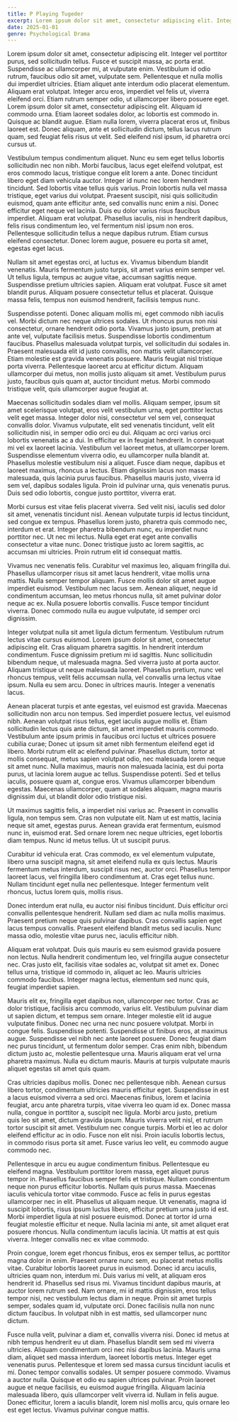 ```yaml
---
title: P Playing Tugeder
excerpt: Lorem ipsum dolor sit amet, consectetur adipiscing elit. Integer vel porttitor purus, sed sollicitudin tellus. Fusce et suscipit massa, ac porta erat. Suspendisse ac ullamcorper mi, at vulputate enim. Vestibulum id odio rutrum, faucibus odio sit amet, vulputate sem.
date: 2025-01-01
genre: Psychological Drama
---
```


Lorem ipsum dolor sit amet, consectetur adipiscing elit. Integer vel porttitor purus, sed sollicitudin tellus. Fusce et suscipit massa, ac porta erat. Suspendisse ac ullamcorper mi, at vulputate enim. Vestibulum id odio rutrum, faucibus odio sit amet, vulputate sem. Pellentesque et nulla mollis dui imperdiet ultricies. Etiam aliquet ante interdum odio placerat elementum. Aliquam erat volutpat. Integer arcu eros, imperdiet vel felis ut, viverra eleifend orci. Etiam rutrum semper odio, ut ullamcorper libero posuere eget. Lorem ipsum dolor sit amet, consectetur adipiscing elit. Aliquam id commodo urna. Etiam laoreet sodales dolor, ac lobortis est commodo in. Quisque ac blandit augue. Etiam nulla lorem, viverra placerat eros ut, finibus laoreet est. Donec aliquam, ante et sollicitudin dictum, tellus lacus rutrum quam, sed feugiat felis risus ut velit. Sed eleifend nisl ipsum, id pharetra orci cursus ut.

Vestibulum tempus condimentum aliquet. Nunc eu sem eget tellus lobortis sollicitudin nec non nibh. Morbi faucibus, lacus eget eleifend volutpat, est eros commodo lacus, tristique congue elit lorem a ante. Donec tincidunt libero eget diam vehicula auctor. Integer id nunc nec lorem hendrerit tincidunt. Sed lobortis vitae tellus quis varius. Proin lobortis nulla vel massa tristique, eget varius dui volutpat. Praesent suscipit, nisi quis sollicitudin euismod, quam ante efficitur ante, sed convallis nunc enim a nisi. Donec efficitur eget neque vel lacinia. Duis eu dolor varius risus faucibus imperdiet. Aliquam erat volutpat. Phasellus iaculis, nisi in hendrerit dapibus, felis risus condimentum leo, vel fermentum nisl ipsum non eros. Pellentesque sollicitudin tellus a neque dapibus rutrum. Etiam cursus eleifend consectetur. Donec lorem augue, posuere eu porta sit amet, egestas eget lacus.

Nullam sit amet egestas orci, at luctus ex. Vivamus bibendum blandit venenatis. Mauris fermentum justo turpis, sit amet varius enim semper vel. Ut tellus ligula, tempus ac augue vitae, accumsan sagittis neque. Suspendisse pretium ultricies sapien. Aliquam erat volutpat. Fusce sit amet blandit purus. Aliquam posuere consectetur tellus et placerat. Quisque massa felis, tempus non euismod hendrerit, facilisis tempus nunc.

Suspendisse potenti. Donec aliquam mollis mi, eget commodo nibh iaculis vel. Morbi dictum nec neque ultrices sodales. Ut rhoncus purus non nisi consectetur, ornare hendrerit odio porta. Vivamus justo ipsum, pretium at ante vel, vulputate facilisis metus. Suspendisse lobortis condimentum faucibus. Phasellus malesuada volutpat turpis, vel sollicitudin dui sodales in. Praesent malesuada elit id justo convallis, non mattis velit ullamcorper. Etiam molestie est gravida venenatis posuere. Mauris feugiat nisl tristique porta viverra. Pellentesque laoreet arcu at efficitur dictum. Aliquam ullamcorper dui metus, non mollis justo aliquam sit amet. Vestibulum purus justo, faucibus quis quam at, auctor tincidunt metus. Morbi commodo tristique velit, quis ullamcorper augue feugiat at.

Maecenas sollicitudin sodales diam vel mollis. Aliquam semper, ipsum sit amet scelerisque volutpat, eros velit vestibulum urna, eget porttitor lectus velit eget massa. Integer dolor nisi, consectetur vel sem vel, consequat convallis dolor. Vivamus vulputate, elit sed venenatis tincidunt, velit elit sollicitudin nisi, in semper odio orci eu dui. Aliquam ac orci varius orci lobortis venenatis ac a dui. In efficitur ex in feugiat hendrerit. In consequat mi vel ex laoreet lacinia. Vestibulum vel laoreet metus, at ullamcorper lorem. Suspendisse elementum viverra odio, eu ullamcorper nulla blandit at. Phasellus molestie vestibulum nisi a aliquet. Fusce diam neque, dapibus et laoreet maximus, rhoncus a lectus. Etiam dignissim lacus non massa malesuada, quis lacinia purus faucibus. Phasellus mauris justo, viverra id sem vel, dapibus sodales ligula. Proin id pulvinar urna, quis venenatis purus. Duis sed odio lobortis, congue justo porttitor, viverra erat.

Morbi cursus est vitae felis placerat viverra. Sed velit nisi, iaculis sed dolor sit amet, venenatis tincidunt nisl. Aenean vulputate turpis id lectus tincidunt, sed congue ex tempus. Phasellus lorem justo, pharetra quis commodo nec, interdum et erat. Integer pharetra bibendum nunc, eu imperdiet nunc porttitor nec. Ut nec mi lectus. Nulla eget erat eget ante convallis consectetur a vitae nunc. Donec tristique justo ac lorem sagittis, ac accumsan mi ultricies. Proin rutrum elit id consequat mattis.

Vivamus nec venenatis felis. Curabitur vel maximus leo, aliquam fringilla dui. Phasellus ullamcorper risus sit amet lacus hendrerit, vitae mollis urna mattis. Nulla semper tempor aliquam. Fusce mollis dolor sit amet augue imperdiet euismod. Vestibulum nec lacus sem. Aenean aliquet, neque id condimentum accumsan, leo metus rhoncus nulla, sit amet pulvinar dolor neque ac ex. Nulla posuere lobortis convallis. Fusce tempor tincidunt viverra. Donec commodo nulla eu augue vulputate, id semper orci dignissim.

Integer volutpat nulla sit amet ligula dictum fermentum. Vestibulum rutrum lectus vitae cursus euismod. Lorem ipsum dolor sit amet, consectetur adipiscing elit. Cras aliquam pharetra sagittis. In hendrerit interdum condimentum. Fusce dignissim pretium mi id sagittis. Nunc sollicitudin bibendum neque, ut malesuada magna. Sed viverra justo at porta auctor. Aliquam tristique ut neque malesuada laoreet. Phasellus pretium, nunc vel rhoncus tempus, velit felis accumsan nulla, vel convallis urna lectus vitae ipsum. Nulla eu sem arcu. Donec in ultrices mauris. Integer a venenatis lacus.

Aenean placerat turpis et ante egestas, vel euismod est gravida. Maecenas sollicitudin non arcu non tempus. Sed imperdiet posuere lectus, vel euismod nibh. Aenean volutpat risus tellus, eget iaculis augue mollis et. Etiam sollicitudin lectus quis ante dictum, sit amet imperdiet mauris commodo. Vestibulum ante ipsum primis in faucibus orci luctus et ultrices posuere cubilia curae; Donec ut ipsum sit amet nibh fermentum eleifend eget id libero. Morbi rutrum elit ac eleifend pulvinar. Phasellus dictum, tortor at mollis consequat, metus sapien volutpat odio, nec malesuada lorem neque sit amet nunc. Nulla maximus, mauris non malesuada lacinia, est dui porta purus, ut lacinia lorem augue ac tellus. Suspendisse potenti. Sed et tellus iaculis, posuere quam at, congue eros. Vivamus ullamcorper bibendum egestas. Maecenas ullamcorper, quam at sodales aliquam, magna mauris dignissim dui, ut blandit dolor odio tristique nisi.

Ut maximus sagittis felis, a imperdiet nisi varius ac. Praesent in convallis ligula, non tempus sem. Cras non vulputate elit. Nam ut est mattis, lacinia neque sit amet, egestas purus. Aenean gravida erat fermentum, euismod nunc in, euismod erat. Sed ornare lorem nec neque ultricies, eget lobortis diam tempus. Nunc id metus tellus. Ut ut suscipit purus.

Curabitur id vehicula erat. Cras commodo, ex vel elementum vulputate, libero urna suscipit magna, sit amet eleifend nulla ex quis lectus. Mauris fermentum metus interdum, suscipit risus nec, auctor orci. Phasellus tempor laoreet lacus, vel fringilla libero condimentum at. Cras eget tellus nunc. Nullam tincidunt eget nulla nec pellentesque. Integer fermentum velit rhoncus, luctus lorem quis, mollis risus.

Donec interdum erat nulla, eu auctor nisi finibus tincidunt. Duis efficitur orci convallis pellentesque hendrerit. Nullam sed diam ac nulla mollis maximus. Praesent pretium neque quis pulvinar dapibus. Cras convallis sapien eget lacus tempus convallis. Praesent eleifend blandit metus sed iaculis. Nunc massa odio, molestie vitae purus nec, iaculis efficitur nibh.

Aliquam erat volutpat. Duis quis mauris eu sem euismod gravida posuere non lectus. Nulla hendrerit condimentum leo, vel fringilla augue consectetur nec. Cras justo elit, facilisis vitae sodales ac, volutpat sit amet ex. Donec tellus urna, tristique id commodo in, aliquet ac leo. Mauris ultricies commodo faucibus. Integer magna lectus, elementum sed nunc quis, feugiat imperdiet sapien.

Mauris elit ex, fringilla eget dapibus non, ullamcorper nec tortor. Cras ac dolor tristique, facilisis arcu commodo, varius elit. Vestibulum pulvinar diam ut sapien dictum, et tempus sem ornare. Integer molestie elit id augue vulputate finibus. Donec nec urna nec nunc posuere volutpat. Morbi in congue felis. Suspendisse potenti. Suspendisse ut finibus eros, at maximus augue. Suspendisse vel nibh nec ante laoreet posuere. Donec feugiat diam nec purus tincidunt, ut fermentum dolor semper. Cras enim nibh, bibendum dictum justo ac, molestie pellentesque urna. Mauris aliquam erat vel urna pharetra maximus. Nulla eu dictum mauris. Mauris at turpis vulputate mauris aliquet egestas sit amet quis quam.

Cras ultricies dapibus mollis. Donec nec pellentesque nibh. Aenean cursus libero tortor, condimentum ultricies mauris efficitur eget. Suspendisse in est a lacus euismod viverra a sed orci. Maecenas finibus, lorem et lacinia feugiat, arcu ante pharetra turpis, vitae viverra leo quam id ex. Donec massa nulla, congue in porttitor a, suscipit nec ligula. Morbi arcu justo, pretium quis leo sit amet, dictum gravida ipsum. Mauris viverra velit nisl, et rutrum tortor suscipit sit amet. Vestibulum nec congue turpis. Morbi et leo ac dolor eleifend efficitur ac in odio. Fusce non elit nisi. Proin iaculis lobortis lectus, in commodo risus porta sit amet. Fusce varius leo velit, eu commodo augue commodo nec.

Pellentesque in arcu eu augue condimentum finibus. Pellentesque eu eleifend magna. Vestibulum porttitor lorem massa, eget aliquet purus tempor in. Phasellus faucibus semper felis et tristique. Nullam condimentum neque non purus efficitur lobortis. Nullam quis purus massa. Maecenas iaculis vehicula tortor vitae commodo. Fusce ac felis in purus egestas ullamcorper nec in elit. Phasellus ut aliquam neque. Ut venenatis, magna id suscipit lobortis, risus ipsum luctus libero, efficitur pretium urna justo id est. Morbi imperdiet ligula at nisl posuere euismod. Donec at tortor id urna feugiat molestie efficitur et neque. Nulla lacinia mi ante, sit amet aliquet erat posuere rhoncus. Nulla condimentum iaculis lacinia. Ut mattis at est quis viverra. Integer convallis nec ex vitae commodo.

Proin congue, lorem eget rhoncus finibus, eros ex semper tellus, ac porttitor magna dolor in enim. Praesent ornare nunc sem, eu placerat metus mollis vitae. Curabitur lobortis laoreet purus in euismod. Donec id arcu iaculis, ultricies quam non, interdum mi. Duis varius mi velit, at aliquam eros hendrerit id. Phasellus sed risus mi. Vivamus tincidunt dapibus mauris, at auctor lorem rutrum sed. Nam ornare, mi id mattis dignissim, eros tellus tempor nisi, nec vestibulum lectus diam in neque. Proin sit amet turpis semper, sodales quam id, vulputate orci. Donec facilisis nulla non nunc dictum faucibus. In volutpat nibh in est mattis, sed ullamcorper nunc dictum.

Fusce nulla velit, pulvinar a diam et, convallis viverra nisi. Donec id metus at nibh tempus hendrerit eu ut diam. Phasellus blandit sem sed mi viverra ultricies. Aliquam condimentum orci nec nisi dapibus lacinia. Mauris urna diam, aliquet sed massa interdum, laoreet lobortis metus. Integer eget venenatis purus. Pellentesque et lorem sed massa cursus tincidunt iaculis et mi. Donec tempor convallis sodales. Ut semper posuere commodo. Vivamus a auctor nulla. Quisque et odio eu sapien ultrices pulvinar. Proin laoreet augue et neque facilisis, eu euismod augue fringilla. Aliquam lacinia malesuada libero, quis ullamcorper velit viverra id. Nullam in felis augue. Donec efficitur, lorem a iaculis blandit, lorem nisl mollis arcu, quis ornare leo est eget lectus. Vivamus pulvinar congue mattis.
